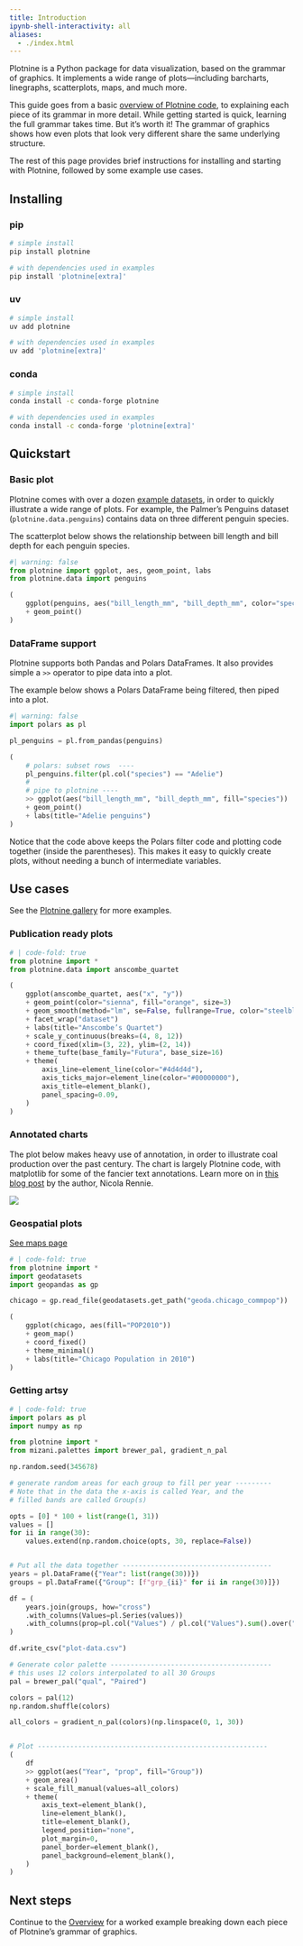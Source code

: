 ```yaml
---
title: Introduction
ipynb-shell-interactivity: all
aliases: 
  - ./index.html
---
```



Plotnine is a Python package for data visualization, based on the grammar of graphics. It implements a wide range of plots---including barcharts, linegraphs, scatterplots, maps, and much more.

This guide goes from a basic [overview of Plotnine code](./overview.qmd), to explaining each piece of its grammar in more detail.
While getting started is quick, learning the full grammar takes time.
But it's worth it!
The grammar of graphics shows how even plots that look very different share the same underlying structure.

The rest of this page provides brief instructions for installing and starting with Plotnine, followed by some example use cases.


## Installing

::: {.panel-tabset}

### pip

```bash
# simple install
pip install plotnine

# with dependencies used in examples
pip install 'plotnine[extra]'
```

### uv

```bash
# simple install
uv add plotnine

# with dependencies used in examples
uv add 'plotnine[extra]'
```

### conda

```bash
# simple install
conda install -c conda-forge plotnine

# with dependencies used in examples
conda install -c conda-forge 'plotnine[extra]'
```

:::

## Quickstart

### Basic plot

Plotnine comes with over a dozen [example datasets](../reference##datasets), in order to quickly illustrate a wide range of plots.
For example, the Palmer's Penguins dataset (`plotnine.data.penguins`)  contains data on three different penguin species.

The scatterplot below shows the relationship between bill length and bill depth for each penguin species.


```python
#| warning: false
from plotnine import ggplot, aes, geom_point, labs
from plotnine.data import penguins

(
    ggplot(penguins, aes("bill_length_mm", "bill_depth_mm", color="species"))
    + geom_point()
)
```

### DataFrame support

Plotnine supports both Pandas and Polars DataFrames.
It also provides simple a `>>` operator to pipe data into a plot.

The example below shows a Polars DataFrame being filtered, then piped into a plot.

```python
#| warning: false
import polars as pl

pl_penguins = pl.from_pandas(penguins)

(
    # polars: subset rows  ----
    pl_penguins.filter(pl.col("species") == "Adelie")
    #
    # pipe to plotnine ----
    >> ggplot(aes("bill_length_mm", "bill_depth_mm", fill="species"))
    + geom_point()
    + labs(title="Adelie penguins")
)
```

Notice that the code above keeps the Polars filter code and plotting code together (inside the parentheses). This makes it easy to quickly create plots, without needing a bunch of intermediate variables.

## Use cases


See the [Plotnine gallery](../gallery/) for more examples.

### Publication ready plots

```python
# | code-fold: true
from plotnine import *
from plotnine.data import anscombe_quartet

(
    ggplot(anscombe_quartet, aes("x", "y"))
    + geom_point(color="sienna", fill="orange", size=3)
    + geom_smooth(method="lm", se=False, fullrange=True, color="steelblue", size=1)
    + facet_wrap("dataset")
    + labs(title="Anscombe’s Quartet")
    + scale_y_continuous(breaks=(4, 8, 12))
    + coord_fixed(xlim=(3, 22), ylim=(2, 14))
    + theme_tufte(base_family="Futura", base_size=16)
    + theme(
        axis_line=element_line(color="#4d4d4d"),
        axis_ticks_major=element_line(color="#00000000"),
        axis_title=element_blank(),
        panel_spacing=0.09,
    )
)
```

### Annotated charts

The plot below makes heavy use of annotation, in order to illustrate coal production over the past century. 
The chart is largely Plotnine code, with matplotlib for some of the fancier text annotations.
Learn more on in [this blog post](https://nrennie.rbind.io/2024-plotnine-contest/) by the author, Nicola Rennie.

![](./assets/nrennie-coal-production.png)

### Geospatial plots


[See maps page](./maps.qmd)

```python
# | code-fold: true
from plotnine import *
import geodatasets
import geopandas as gp

chicago = gp.read_file(geodatasets.get_path("geoda.chicago_commpop"))

(
    ggplot(chicago, aes(fill="POP2010"))
    + geom_map()
    + coord_fixed()
    + theme_minimal()
    + labs(title="Chicago Population in 2010")
)
```

### Getting artsy

```python
# | code-fold: true
import polars as pl
import numpy as np

from plotnine import *
from mizani.palettes import brewer_pal, gradient_n_pal

np.random.seed(345678)

# generate random areas for each group to fill per year ---------
# Note that in the data the x-axis is called Year, and the
# filled bands are called Group(s)

opts = [0] * 100 + list(range(1, 31))
values = []
for ii in range(30):
    values.extend(np.random.choice(opts, 30, replace=False))


# Put all the data together -------------------------------------
years = pl.DataFrame({"Year": list(range(30))})
groups = pl.DataFrame({"Group": [f"grp_{ii}" for ii in range(30)]})

df = (
    years.join(groups, how="cross")
    .with_columns(Values=pl.Series(values))
    .with_columns(prop=pl.col("Values") / pl.col("Values").sum().over("Year"))
)

df.write_csv("plot-data.csv")

# Generate color palette ----------------------------------------
# this uses 12 colors interpolated to all 30 Groups
pal = brewer_pal("qual", "Paired")

colors = pal(12)
np.random.shuffle(colors)

all_colors = gradient_n_pal(colors)(np.linspace(0, 1, 30))


# Plot ---------------------------------------------------------
(
    df
    >> ggplot(aes("Year", "prop", fill="Group"))
    + geom_area()
    + scale_fill_manual(values=all_colors)
    + theme(
        axis_text=element_blank(),
        line=element_blank(),
        title=element_blank(),
        legend_position="none",
        plot_margin=0,
        panel_border=element_blank(),
        panel_background=element_blank(),
    )
)
```



## Next steps

Continue to the [Overview](./overview.qmd) for a worked example breaking down each piece of  Plotnine's grammar of graphics.